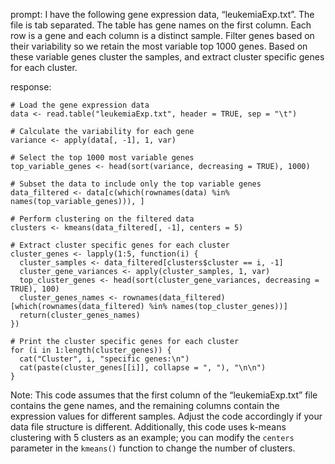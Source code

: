 prompt:
I have the following gene expression data, "leukemiaExp.txt". The file is tab separated. The table has gene names on the first column. Each row is a gene and each column is a distinct sample. Filter genes based on their variability so we retain the most variable top 1000 genes. Based on these variable genes cluster the samples, and extract cluster specific genes for each cluster.

response:
```
# Load the gene expression data
data <- read.table("leukemiaExp.txt", header = TRUE, sep = "\t")

# Calculate the variability for each gene
variance <- apply(data[, -1], 1, var)

# Select the top 1000 most variable genes
top_variable_genes <- head(sort(variance, decreasing = TRUE), 1000)

# Subset the data to include only the top variable genes
data_filtered <- data[c(which(rownames(data) %in% names(top_variable_genes))), ]

# Perform clustering on the filtered data
clusters <- kmeans(data_filtered[, -1], centers = 5)

# Extract cluster specific genes for each cluster
cluster_genes <- lapply(1:5, function(i) {
  cluster_samples <- data_filtered[clusters$cluster == i, -1]
  cluster_gene_variances <- apply(cluster_samples, 1, var)
  top_cluster_genes <- head(sort(cluster_gene_variances, decreasing = TRUE), 100)
  cluster_genes_names <- rownames(data_filtered)[which(rownames(data_filtered) %in% names(top_cluster_genes))]
  return(cluster_genes_names)
})

# Print the cluster specific genes for each cluster
for (i in 1:length(cluster_genes)) {
  cat("Cluster", i, "specific genes:\n")
  cat(paste(cluster_genes[[i]], collapse = ", "), "\n\n")
}
```
Note: This code assumes that the first column of the "leukemiaExp.txt" file contains the gene names, and the remaining columns contain the expression values for different samples. Adjust the code accordingly if your data file structure is different. Additionally, this code uses k-means clustering with 5 clusters as an example; you can modify the `centers` parameter in the `kmeans()` function to change the number of clusters.
